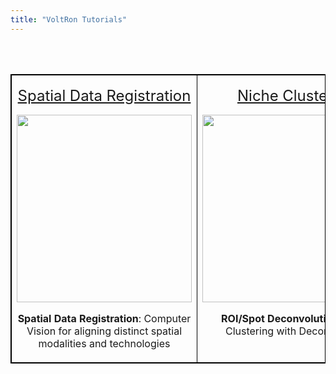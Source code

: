```yaml
---
title: "VoltRon Tutorials"
---
```


<style>
table, th, td {
  border: 1px solid black;
  border-collapse: collapse;
}
body {
text-align: justify}
</style>

<br>
<br>

<table>
<tbody>
  <tr>
   <td style="text-align:center;width:33%; vertical-align: text-top;"> 
      <p> <a href="registration.html" target="_blank" style="font-size: 1.5em;">Spatial Data Registration</a> </p>
      <img width="280" height="300" src="images/registration.png" class="center">
      <br>
      <p> **Spatial Data Registration**: Computer Vision for aligning distinct spatial modalities and technologies </p>
   </td>
   <td style="text-align:center;width:33%; vertical-align: text-top;"> 
      <p> <a href="deconvolution.html" target="_blank" style="font-size: 1.5em;">Niche Clustering</a> </p>
      <img width="300" height="300" src="images/deconvolution.png" class="center">
      <br>
      <p> **ROI/Spot Deconvolution**: Niche Clustering with Deconvolution </p>
   </td>
  </tr>
</tbody>
</table>

<br>
<br>
